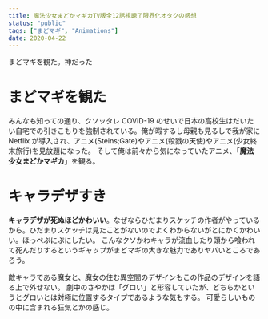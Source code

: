 ```yaml
---
title: 魔法少女まどかマギカTV版全12話視聴了限界化オタクの感想
status: "public"
tags: ["まどマギ", "Animations"]
date: 2020-04-22
---
```


まどマギを観た。神だった

# まどマギを観た

みんなも知っての通り、クソッタレ COVID-19 のせいで日本の高校生はだいたい自宅での引きこもりを強制されている。俺が暇するし母親も見るしで我が家に Netflix が導入され、アニメ(Steins;Gate)やアニメ(殺戮の天使)やアニメ(少女終末旅行)を見放題になった。
そして俺は前々から気になっていたアニメ、「**魔法少女まどかマギカ**」を観る。

# キャラデザすき

**キャラデザが死ぬほどかわいい**。なぜならひだまりスケッチの作者がやっているから。ひだまりスケッチは見たことがないのでよくわからないがとにかくかわいい。ほっぺぷにぷにしたい。
こんなクソかわキャラが流血したり頭から喰われて死んだりするというギャップがまどマギの大きな魅力でありヤバいところであろう。

敵キャラである魔女と、魔女の住む異空間のデザインもこの作品のデザインを語る上で外せない。
劇中のさやかは「グロい」と形容していたが、どちらかというとグロいとは対極に位置するタイプであるような気もする。
可愛らしいものの中に含まれる狂気とかの感じ。
